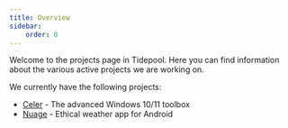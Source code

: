 ```yaml
---
title: Overview
sidebar:
    order: 0
---
```


Welcome to the projects page in Tidepool. Here you can find information about the various active projects we are working on.

We currently have the following projects:
- [Celer](/projects/celer) - The advanced Windows 10/11 toolbox
- [Nuage](/projects/nuage) - Ethical weather app for Android


